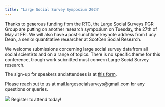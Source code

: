 ---
title: "Large Social Survey Symposium 2024"
---

Thanks to generous funding from the RTC, the Large Social Surveys PGR Group are putting on another research symposium on Tuesday, the 27th of May at EFI. We will also have a post-lunchtime keynote address from Lucy Dean, a senior quantitative researcher at ScotCen Social Research. 

We welcome submissions concerning large social survey data from all social scientists and on a range of topics. There is no specific theme for this conference, though work submitted must concern Large Social Survey research.

The sign-up for speakers and attendees is at [this form](https://forms.office.com/pages/responsepage.aspx?id=sAafLmkWiUWHiRCgaTTcYURgS32ILeBLsJkLU4KST21UM1lJVUI3RTdQTThYSVo2Q1U0Tlg3N1JOUS4u&route=shorturl).

Please reach out to us at mail.largesocialsurveys@gmail.com for any questions or queries. 


![](symp.png) Register to attend today!
